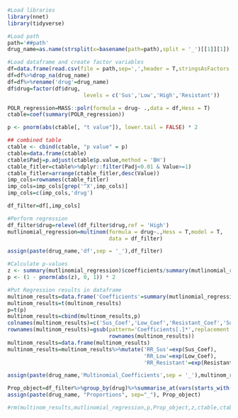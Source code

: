```r
#Load libraries
library(nnet)
library(tidyverse)
```

```r
#Load path
path='##path'
drug_name=as.name(strsplit(x=basename(path=path),split = '_')[[1]][1])
```

```r
#Load dataframe and create factor variables
df=data.frame(read.csv(file = path,sep=',',header = T,stringsAsFactors = T,row.names = 1))
df=df%>%drop_na(drug_name)
df=df%>%rename('drug'=drug_name)
df$drug=factor(df$drug,
                        levels = c('Sus','Low','High','Resistant'))
```

```r
POLR_regression=MASS::polr(formula = drug~ .,data = df,Hess = T)
ctable=coef(summary(POLR_regression))

p <- pnorm(abs(ctable[, "t value"]), lower.tail = FALSE) * 2

## combined table
ctable <- cbind(ctable, "p value" = p)
ctable=data.frame(ctable)
ctable$Padj=p.adjust(ctable$p.value,method = 'BH')
ctable_fitler=ctable%>%dplyr::filter(Padj<0.01 & Value>=1)
ctable_fitler=arrange(ctable_fitler,desc(Value))
imp_cols=rownames(ctable_fitler)
imp_cols=imp_cols[grep('^X',imp_cols)]
imp_cols=c(imp_cols,'drug')

df_filter=df[,imp_cols]
```


```r
#Perform regression
df_filter$drug=relevel(df_filter$drug,ref = 'High')
mutlinomial_regression=multinom(formula = drug~.,Hess = T,model = T,
                                data = df_filter)
```
```r
assign(paste(drug_name,'df',sep = '_'),df_filter)
```


```r
#Calculate p-values
z <- summary(mutlinomial_regression)$coefficients/summary(mutlinomial_regression)$standard.errors
p <- (1 - pnorm(abs(z), 0, 1)) * 2
```

```r
#Put Regression results in dataframe
multinom_results=data.frame('Coefficients'=summary(mutlinomial_regression)$coefficients)
multinom_results=t(multinom_results)
p=t(p)
multinom_results=cbind(multinom_results,p)
colnames(multinom_results)=c('Sus_Coef','Low_Coef','Resistant_Coef','Sus_P','Low_p','Resistant_p')
rownames(multinom_results)=gsub(pattern='Coefficients[.]*',replacement = '',
                                rownames(multinom_results))
multinom_results=data.frame(multinom_results)
multinom_results=multinom_results%>%mutate('RR_Sus'=exp(Sus_Coef),
                                           'RR_Low'=exp(Low_Coef),
                                           'RR_Resistant'=exp(Resistant_Coef))
```

```r
assign(paste(drug_name,'Multinomial_Coefficients',sep = '_'),multinom_results)
```

```r
Prop_object=df_filter%>%group_by(drug)%>%summarise_at(vars(starts_with('X')),list(mean=~mean(.),SD= ~sd(.)/sqrt(n())))
assign(paste(drug_name, "Proportions", sep="_"), Prop_object)
```

```r
#rm(multinom_results,mutlinomial_regression,p,Prop_object,z,ctable,ctable_fitler,df_filter, df,POLR_regression)
```
